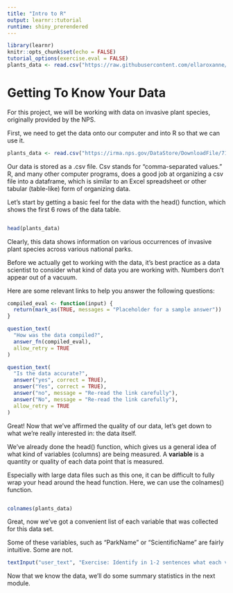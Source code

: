```yaml
---
title: "Intro to R"
output: learnr::tutorial
runtime: shiny_prerendered
---
```


```r

library(learnr)
knitr::opts_chunk$set(echo = FALSE)
tutorial_options(exercise.eval = FALSE)
plants_data <- read.csv("https://raw.githubusercontent.com/ellaroxanne/r_plants_project/refs/heads/main/HTLN_InvasivePlants_Monitoring.csv")
```

# Getting To Know Your Data

For this project, we will be working with data on invasive plant species, originally provided by the NPS.

First, we need to get the data onto our computer and into R so that we can use it.

```r
plants_data <- read.csv("https://irma.nps.gov/DataStore/DownloadFile/711691?Reference=2303109")
```

Our data is stored as a .csv file. Csv stands for "comma-separated values." R, and many other computer programs, does a good job at organizing a csv file into a dataframe, which is similar to an Excel spreadsheet or other tabular (table-like) form of organizing data.

Let's start by getting a basic feel for the data with the head() function, which shows the first 6 rows of the data table.

```r
```

```r
head(plants_data)
```

Clearly, this data shows information on various occurrences of invasive plant species across various national parks.

Before we actually get to working with the data, it's best practice as a data scientist to consider what kind of data you are working with. Numbers don't appear out of a vacuum.

Here are some relevant links to help you answer the following questions:

```r
compiled_eval <- function(input) {
  return(mark_as(TRUE, messages = "Placeholder for a sample answer"))
}

question_text(
  "How was the data compiled?",
  answer_fn(compiled_eval),
  allow_retry = TRUE
)
```

```r
question_text(
  "Is the data accurate?",
  answer("yes", correct = TRUE),
  answer("Yes", correct = TRUE),
  answer("no", message = "Re-read the link carefully"),
  answer("No", message = "Re-read the link carefully"),
  allow_retry = TRUE
)
```

Great! Now that we've affirmed the quality of our data, let's get down to what we're really interested in: the data itself.

We've already done the head() function, which gives us a general idea of what kind of variables (columns) are being measured. A <b> variable </b> is a quantity or quality of each data point that is measured.

Especially with large data files such as this one, it can be difficult to fully wrap your head around the head function. Here, we can use the colnames() function.

<!-- I want the user to be able to type this function in -->

```r
```

```r
colnames(plants_data)
```

Great, now we've got a convenient list of each variable that was collected for this data set.

Some of these variables, such as "ParkName" or "ScientificName" are fairly intuitive. Some are not.

<!-- Exercise: Identify in 1-2 sentences what each variable does-->

```r
textInput("user_text", "Exercise: Identify in 1-2 sentences what each variable does", value = "")
```

Now that we know the data, we'll do some summary statistics in the next module.
